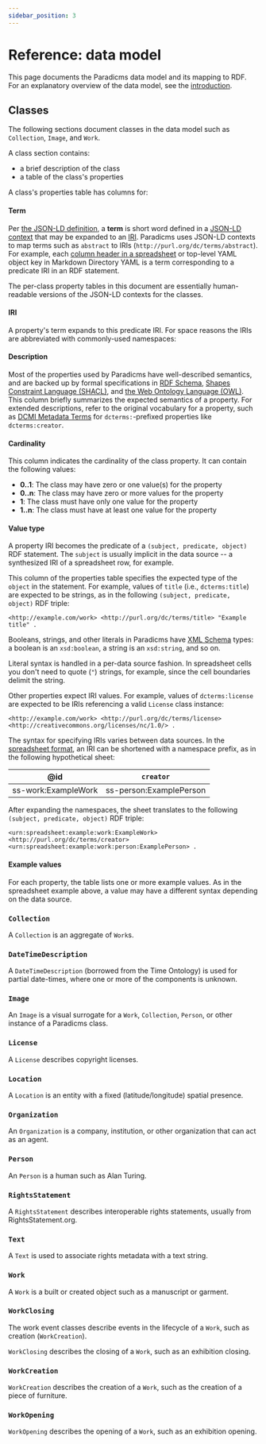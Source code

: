 ```yaml
---
sidebar_position: 3
---
```



# Reference: data model

This page documents the Paradicms data model and its mapping to RDF. For an explanatory overview of the data model, see the [introduction](/docs/introduction/data-model).

## Classes

The following sections document classes in the data model such as `Collection`, `Image`, and `Work`.

A class section contains:

* a brief description of the class
* a table of the class's properties

A class's properties table has columns for:

#### Term

Per [the JSON-LD definition](https://www.w3.org/TR/json-ld11/#dfn-term), a **term** is short word defined in a [JSON-LD context](https://www.w3.org/TR/json-ld11/#the-context) that may be expanded to an [IRI](https://en.wikipedia.org/wiki/Internationalized_Resource_Identifier). Paradicms uses JSON-LD contexts to map terms such as `abstract` to IRIs (`http://purl.org/dc/terms/abstract`). For example, each [column header in a spreadsheet](spreadsheet-format) or top-level YAML object key in Markdown Directory YAML is a term corresponding to a predicate IRI in an RDF statement.

The per-class property tables in this document are essentially human-readable versions of the JSON-LD contexts for the classes.

#### IRI

A property's term expands to this predicate IRI. For space reasons the IRIs are abbreviated with commonly-used namespaces:

<NamespacesTable/>

#### Description

Most of the properties used by Paradicms have well-described semantics, and are backed up by formal specifications in [RDF Schema](https://www.w3.org/TR/rdf-schema/), [Shapes Constraint Language (SHACL)](https://www.w3.org/TR/shacl/), and [the Web Ontology Language (OWL)](https://www.w3.org/OWL/). This column briefly summarizes the expected semantics of a property. For extended descriptions, refer to the original vocabulary for a property, such as [DCMI Metadata Terms](https://www.dublincore.org/specifications/dublin-core/dcmi-terms/) for `dcterms:`-prefixed properties like `dcterms:creator`.

#### Cardinality

This column indicates the cardinality of the class property. It can contain the following values:

* **0..1**: The class may have zero or one value(s) for the property
* **0..n**: The class may have zero or more values for the property
* **1**: The class must have only one value for the property
* **1..n**: The class must have at least one value for the property

#### Value type

A property IRI becomes the predicate of a `(subject, predicate, object)` RDF statement. The `subject` is usually implicit in the data source -- a synthesized IRI of a spreadsheet row, for example.

This column of the properties table specifies the expected type of the `object` in the statement. For example, values of `title` (i.e., `dcterms:title`) are expected to be strings, as in the following `(subject, predicate, object)` RDF triple:

```turtle
<http://example.com/work> <http://purl.org/dc/terms/title> "Example title" .
```

Booleans, strings, and other literals in Paradicms have [XML Schema](https://www.w3.org/XML/Schema) types: a boolean is an `xsd:boolean`, a string is an `xsd:string`, and so on.

Literal syntax is handled in a per-data source fashion. In spreadsheet cells you don't need to quote (`"`) strings, for example, since the cell boundaries delimit the string.

Other properties expect IRI values. For example, values of `dcterms:license` are expected to be IRIs referencing a valid `License` class instance:

```turtle
<http://example.com/work> <http://purl.org/dc/terms/license> <http://creativecommons.org/licenses/nc/1.0/> .
```

The syntax for specifying IRIs varies between data sources. In the [spreadsheet format](spreadsheet-format), an IRI can be shortened with a namespace prefix, as in the following hypothetical sheet:

| @id                 | `creator`               |
|---------------------|-------------------------|
| ss-work:ExampleWork | ss-person:ExamplePerson |

After expanding the namespaces, the sheet translates to the following `(subject, predicate, object)` RDF triple:

```turtle
<urn:spreadsheet:example:work:ExampleWork> <http://purl.org/dc/terms/creator> <urn:spreadsheet:example:work:person:ExamplePerson> .
```

#### Example values

For each property, the table lists one or more example values. As in the spreadsheet example above, a value may have a different syntax depending on the data source.


### `Collection`

A `Collection` is an aggregate of `Work`s.

<CollectionPropertiesTable/>


### `DateTimeDescription`

A `DateTimeDescription` (borrowed from the Time Ontology) is used for partial date-times, where one or more of the components is unknown.

<DateTimeDescriptionPropertiesTable/>


### `Image`

An `Image` is a visual surrogate for a `Work`, `Collection`, `Person`, or other instance of a Paradicms class.

<ImagePropertiesTable/>


### `License`

A `License` describes copyright licenses.

<LicensePropertiesTable/>


### `Location`

A `Location` is an entity with a fixed (latitude/longitude) spatial presence. 

<LocationPropertiesTable/>


### `Organization`

An `Organization` is a company, institution, or other organization that can act as an agent.

<OrganizationPropertiesTable/>


### `Person`

An `Person` is a human such as Alan Turing.

<PersonPropertiesTable/>


### `RightsStatement`

A `RightsStatement` describes interoperable rights statements, usually from RightsStatement.org.

<RightsStatementPropertiesTable/>


### `Text`

A `Text` is used to associate rights metadata with a text string.

<TextPropertiesTable/>


### `Work`

A `Work` is a built or created object such as a manuscript or garment.

<WorkPropertiesTable/>


### `WorkClosing`

The work event classes describe events in the lifecycle of a `Work`, such as creation (`WorkCreation`).

`WorkClosing` describes the closing of a `Work`, such as an exhibition closing.

<WorkEventPropertiesTable/>


### `WorkCreation`

`WorkCreation` describes the creation of a `Work`, such as the creation of a piece of furniture.

<WorkCreationPropertiesTable/>


### `WorkOpening`

`WorkOpening` describes the opening of a `Work`, such as an exhibition opening.

<WorkEventPropertiesTable/>